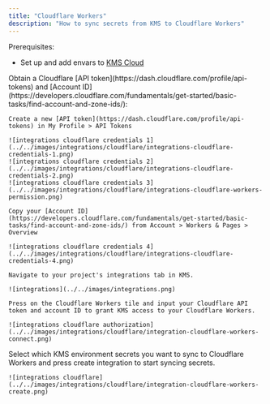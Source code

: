 ```yaml
---
title: "Cloudflare Workers"
description: "How to sync secrets from KMS to Cloudflare Workers"
---
```


Prerequisites:

- Set up and add envars to [KMS Cloud](https://kms.lux.network)

<Steps>
  <Step title="Authorize KMS for Cloudflare Workers">
    Obtain a Cloudflare [API token](https://dash.cloudflare.com/profile/api-tokens) and [Account ID](https://developers.cloudflare.com/fundamentals/get-started/basic-tasks/find-account-and-zone-ids/):

    Create a new [API token](https://dash.cloudflare.com/profile/api-tokens) in My Profile > API Tokens

    ![integrations cloudflare credentials 1](../../images/integrations/cloudflare/integrations-cloudflare-credentials-1.png)
    ![integrations cloudflare credentials 2](../../images/integrations/cloudflare/integrations-cloudflare-credentials-2.png)
    ![integrations cloudflare credentials 3](../../images/integrations/cloudflare/integrations-cloudflare-workers-permission.png)

    Copy your [Account ID](https://developers.cloudflare.com/fundamentals/get-started/basic-tasks/find-account-and-zone-ids/) from Account > Workers & Pages > Overview

    ![integrations cloudflare credentials 4](../../images/integrations/cloudflare/integrations-cloudflare-credentials-4.png)

    Navigate to your project's integrations tab in KMS.

    ![integrations](../../images/integrations.png)

    Press on the Cloudflare Workers tile and input your Cloudflare API token and account ID to grant KMS access to your Cloudflare Workers.

    ![integrations cloudflare authorization](../../images/integrations/cloudflare/integration-cloudflare-workers-connect.png)

  </Step>
  <Step title="Start integration">
    Select which KMS environment secrets you want to sync to Cloudflare Workers and press create integration to start syncing secrets.

    ![integrations cloudflare](../../images/integrations/cloudflare/integration-cloudflare-workers-create.png)

  </Step>
</Steps>
